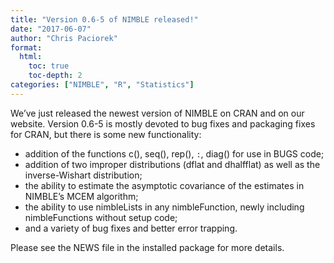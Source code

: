 ```yaml
---
title: "Version 0.6-5 of NIMBLE released!"
date: "2017-06-07"
author: "Chris Paciorek"
format:
  html:
    toc: true
    toc-depth: 2
categories: ["NIMBLE", "R", "Statistics"]
---
```


We’ve just released the newest version of NIMBLE on CRAN and on our website. Version 0.6-5 is mostly devoted to bug fixes and packaging fixes for CRAN, but there is some new functionality:

  * addition of the functions c(), seq(), rep(), `:`, diag() for use in BUGS code;
  * addition of two improper distributions (dflat and dhalfflat) as well as the inverse-Wishart distribution;
  * the ability to estimate the asymptotic covariance of the estimates in NIMBLE’s MCEM algorithm;
  * the ability to use nimbleLists in any nimbleFunction, newly including nimbleFunctions without setup code;
  * and a variety of bug fixes and better error trapping.

Please see the NEWS file in the installed package for more details.